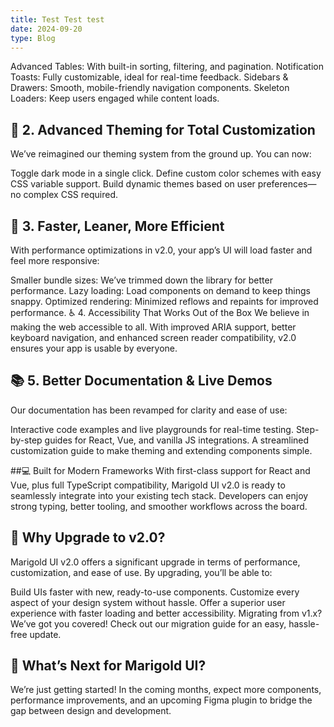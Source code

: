 ```yaml
---
title: Test Test test
date: 2024-09-20
type: Blog
---
```


Advanced Tables: With built-in sorting, filtering, and pagination.
Notification Toasts: Fully customizable, ideal for real-time feedback.
Sidebars & Drawers: Smooth, mobile-friendly navigation components.
Skeleton Loaders: Keep users engaged while content loads.

## 🎨 2. Advanced Theming for Total Customization

We’ve reimagined our theming system from the ground up. You can now:

Toggle dark mode in a single click.
Define custom color schemes with easy CSS variable support.
Build dynamic themes based on user preferences—no complex CSS required.

## 🚀 3. Faster, Leaner, More Efficient

With performance optimizations in v2.0, your app’s UI will load faster and feel more responsive:

Smaller bundle sizes: We’ve trimmed down the library for better performance.
Lazy loading: Load components on demand to keep things snappy.
Optimized rendering: Minimized reflows and repaints for improved performance.
♿ 4. Accessibility That Works Out of the Box
We believe in making the web accessible to all. With improved ARIA support, better keyboard navigation, and enhanced screen reader compatibility, v2.0 ensures your app is usable by everyone.

## 📚 5. Better Documentation & Live Demos

Our documentation has been revamped for clarity and ease of use:

Interactive code examples and live playgrounds for real-time testing.
Step-by-step guides for React, Vue, and vanilla JS integrations.
A streamlined customization guide to make theming and extending components simple.

##💻 Built for Modern Frameworks
With first-class support for React and Vue, plus full TypeScript compatibility, Marigold UI v2.0 is ready to seamlessly integrate into your existing tech stack. Developers can enjoy strong typing, better tooling, and smoother workflows across the board.

## 🎉 Why Upgrade to v2.0?

Marigold UI v2.0 offers a significant upgrade in terms of performance, customization, and ease of use. By upgrading, you’ll be able to:

Build UIs faster with new, ready-to-use components.
Customize every aspect of your design system without hassle.
Offer a superior user experience with faster loading and better accessibility.
Migrating from v1.x? We’ve got you covered! Check out our migration guide for an easy, hassle-free update.

## 🔮 What’s Next for Marigold UI?

We’re just getting started! In the coming months, expect more components, performance improvements, and an upcoming Figma plugin to bridge the gap between design and development.
